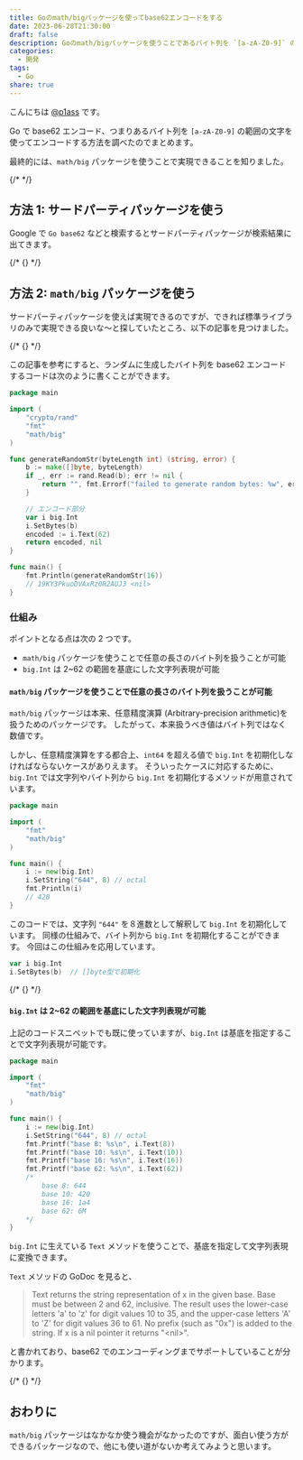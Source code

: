 ```yaml
---
title: Goのmath/bigパッケージを使ってbase62エンコードをする
date: 2023-06-28T21:30:00
draft: false
description: Goのmath/bigパッケージを使うことであるバイト列を `[a-zA-Z0-9]` の範囲の文字を使ってエンコードすることができます。
categories:
  - 開発
tags:
  - Go
share: true
---
```


こんにちは [@p1ass](https://twitter.com/p1ass) です。

Go で base62 エンコード、つまりあるバイト列を `[a-zA-Z0-9]` の範囲の文字を使ってエンコードする方法を調べたのでまとめます。

最終的には、`math/big` パッケージを使うことで実現できることを知りました。

{/* <!--more--> */}

## 方法 1: サードパーティパッケージを使う

Google で `Go base62` などと検索するとサードパーティパッケージが検索結果に出てきます。

{/* {<ex-link url="https://github.com/jxskiss/base62">} */}

## 方法 2: `math/big` パッケージを使う

サードパーティパッケージを使えば実現できるのですが、できれば標準ライブラリのみで実現できる良いな〜と探していたところ、以下の記事を見つけました。

{/* {<ex-title-link url="https://ucarion.com/go-base62" title="You may not need a base62 external dependency in Go">} */}

この記事を参考にすると、ランダムに生成したバイト列を base62 エンコードするコードは次のように書くことができます。

```go
package main

import (
	"crypto/rand"
	"fmt"
	"math/big"
)

func generateRandomStr(byteLength int) (string, error) {
	b := make([]byte, byteLength)
	if _, err := rand.Read(b); err != nil {
		return "", fmt.Errorf("failed to generate random bytes: %w", err)
	}

	// エンコード部分
	var i big.Int
	i.SetBytes(b)
	encoded := i.Text(62)
	return encoded, nil
}

func main() {
	fmt.Println(generateRandomStr(16))
	// 19KY3PkuoDVAxRz0R2AUJ3 <nil>
}
```

### 仕組み

ポイントとなる点は次の 2 つです。

- `math/big` パッケージを使うことで任意の長さのバイト列を扱うことが可能
- `big.Int` は 2~62 の範囲を基底にした文字列表現が可能

#### `math/big` パッケージを使うことで任意の長さのバイト列を扱うことが可能

`math/big` パッケージは本来、任意精度演算 (Arbitrary-precision arithmetic)を扱うためのパッケージです。
したがって、本来扱うべき値はバイト列ではなく数値です。

しかし、任意精度演算をする都合上、`int64` を超える値で `big.Int` を初期化しなければならないケースがありえます。
そういったケースに対応するために、`big.Int` では文字列やバイト列から `big.Int` を初期化するメソッドが用意されています。

```go
package main

import (
	"fmt"
	"math/big"
)

func main() {
	i := new(big.Int)
	i.SetString("644", 8) // octal
	fmt.Println(i)
	// 420
}
```

このコードでは、文字列 `"644"` を８進数として解釈して `big.Int` を初期化しています。
同様の仕組みで、バイト列から `big.Int` を初期化することができます。
今回はこの仕組みを応用しています。

```go
var i big.Int
i.SetBytes(b)  // []byte型で初期化
```

{/* {<ex-link url="https://pkg.go.dev/math/big#Int.SetString">} */}

#### `big.Int` は 2~62 の範囲を基底にした文字列表現が可能

上記のコードスニペットでも既に使っていますが、`big.Int` は基底を指定することで文字列表現が可能です。

```go
package main

import (
	"fmt"
	"math/big"
)

func main() {
	i := new(big.Int)
	i.SetString("644", 8) // octal
	fmt.Printf("base 8: %s\n", i.Text(8))
	fmt.Printf("base 10: %s\n", i.Text(10))
	fmt.Printf("base 16: %s\n", i.Text(16))
	fmt.Printf("base 62: %s\n", i.Text(62))
	/*
		base 8: 644
		base 10: 420
		base 16: 1a4
		base 62: 6M
	*/
}
```

`big.Int` に生えている `Text` メソッドを使うことで、基底を指定して文字列表現に変換できます。

`Text` メソッドの GoDoc を見ると、

> Text returns the string representation of x in the given base. Base must be between 2 and 62, inclusive. The result uses the lower-case letters 'a' to 'z' for digit values 10 to 35, and the upper-case letters 'A' to 'Z' for digit values 36 to 61. No prefix (such as "0x") is added to the string. If x is a nil pointer it returns "\<nil\>".

と書かれており、base62 でのエンコーディングまでサポートしていることが分かります。

{/* {<ex-link url="https://pkg.go.dev/math/big#Int.Text">} */}

## おわりに

`math/big` パッケージはなかなか使う機会がなかったのですが、面白い使う方ができるパッケージなので、他にも使い道がないか考えてみようと思います。
